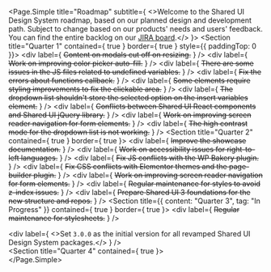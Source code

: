 
<Meta title="SUI/What's New/Roadmap" />

<Page.Simple
	title="Roadmap"
	subtitle={
		<>Welcome to the Shared UI Design System roadmap, based on our planned design and development path. Subject to change based on our products' needs and users' feedback. You can find the entire backlog on our <a href="https://incsub.atlassian.net/browse/SUI" target="_blank" rel="nofollow">JIRA board</a>.</>
	}>
	<Section
		title="Quarter 1"
		contained={ true }
		border={ true }
		style={{ paddingTop: 0 }}>
		<List>
			<div label={
				<s>Content on modals cut off on resizing.</s>
			} />
			<div label={
				<s>Work on improving color picker auto-fill.</s>
			} />
			<div label={
				<s>There are some issues in the JS files related to undefined variables.</s>
			} />
			<div label={
				<s>Fix the errors about functions callback.</s>
			} />
			<div label={
				<s>Some elements require styling improvements to fix the clickable area.</s>
			} />
			<div label={
				<s>The dropdown list shouldn't store the selected option on the insert variables element.</s>
			} />
			<div label={
				<s>Conflicts between Shared UI React components and Shared UI jQuery library.</s>
			} />
			<div label={
				<s>Work on improving screen reader navigation for form elements.</s>
			} />
			<div label={
				<s>The high contrast mode for the dropdown list is not working.</s>
			} />
		</List>
	</Section>
	<Section title="Quarter 2" contained={ true } border={ true }>
		<List>
			<div label={
				<s>Improve the showcase documentation.</s>
			} />
			<div label={
				<s>Work on accessibility issues for right-to-left languages.</s>
			} />
			<div label={
				<s>Fix JS conflicts with the WP Bakery plugin.</s>
			} />
			<div label={
				<s>Fix CSS conflicts with Elementor themes and the page-builder plugin.</s>
			} />
			<div label={
				<s>Work on improving screen reader navigation for form elements.</s>
			} />
			<div label={
				<s>Regular maintenance for styles to avoid z-index issues.</s>
			} />
			<div label={
				<s>Prepare Shared UI 3 foundations for the new structure and repos.</s>
			} />
		</List>
	</Section>
	<Section
		title={{
			content: "Quarter 3",
			tag: "In Progress"
		}}
		contained={ true }
		border={ true }>
		<List>
			<div label={
				<s>Regular maintenance for stylesheets.</s>
			} />
			<div label="Routine maintenance for jQuery files." />
			<div label="Work on Shared UI 3:">
				<div label="Write essential documentation pages like Home, Getting Started, Roadmap, etc." />
				<div label="Personalize Storybook basics to match WPMU DEV styles." />
				<div label="Create components that will help to write and style beautiful docs." />
				<div label="Work on the Design Tokens file and package." />
				<div label="Work on the first stage of the CSS Framework package." />
				<div label="Work on the Icons Pack package." />
				<div label="Work on the React Components package." />
				<div label={
					<>Set <Code>3.0.0</Code> as the initial version for all revamped Shared UI Design System packages.</>
				} />
			</div>
		</List>
	</Section>
	<Section title="Quarter 4" contained={ true }>
		<List>
			<div label="Keep providing maintenance to Shared UI 2 stylesheets." />
			<div label="Work on Shared UI 3:">
				<div label="Design Tokens package official release." />
				<div label="CSS Framework package official release." />
				<div label="Icons Pack package official release." />
				<div label="React Components package official release." />
			</div>
			<div label="Implement the revamped Shared UI 3 on our first product: Smush." />
			<div label="Work on the Black Friday banners and other promotional components." />
		</List>
	</Section>
</Page.Simple>
